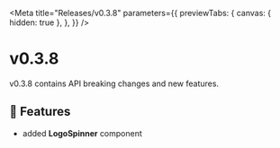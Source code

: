 
<Meta
  title="Releases/v0.3.8"
  parameters={{
    previewTabs: {
      canvas: { hidden: true },
    },
  }}
/>

# v0.3.8

v0.3.8 contains API breaking changes and new features.

## 🚀 Features

- added **LogoSpinner** component
